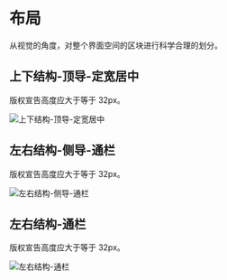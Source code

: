 # 布局

从视觉的角度，对整个界面空间的区块进行科学合理的划分。

## 上下结构-顶导-定宽居中

版权宣告高度应大于等于 32px。

<img src="<BASE_URL>/static/img/designs/content-layout-1.png" srcSet="<BASE_URL>/static/img/designs/content-layout-1@2x.png 2x" alt="上下结构-顶导-定宽居中" />

## 左右结构-侧导-通栏

版权宣告高度应大于等于 32px。

<img src="<BASE_URL>/static/img/designs/content-layout-2.png" srcSet="<BASE_URL>/static/img/designs/content-layout-2@2x.png 2x" alt="左右结构-侧导-通栏" />

## 左右结构-通栏

版权宣告高度应大于等于 32px。

<img src="<BASE_URL>/static/img/designs/content-layout-3.png" srcSet="<BASE_URL>/static/img/designs/content-layout-3@2x.png 2x" alt="左右结构-通栏" />
